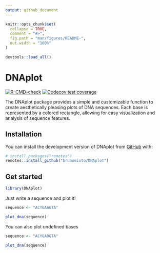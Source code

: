 ```yaml
---
output: github_document
---
```


<!-- README.md is generated from README.Rmd. Please edit that file -->

```r
knitr::opts_chunk$set(
  collapse = TRUE,
  comment = "#>",
  fig.path = "man/figures/README-",
  out.width = "100%"
)
```

```r
devtools::load_all()
```

# DNAplot

<!-- badges: start -->
[![R-CMD-check](https://github.com/brunomioto/DNAplot/actions/workflows/R-CMD-check.yaml/badge.svg)](https://github.com/brunomioto/DNAplot/actions/workflows/R-CMD-check.yaml)
[![Codecov test coverage](https://codecov.io/gh/brunomioto/DNAplot/branch/master/graph/badge.svg)](https://app.codecov.io/gh/brunomioto/DNAplot?branch=master)
<!-- badges: end -->

The DNAplot package provides a simple and customizable function to create aesthetically pleasing plots of DNA sequences. Each base is represented by a colored rectangle, allowing for easy visualization and analysis of sequence features.

## Installation

You can install the development version of DNAplot from [GitHub](https://github.com/) with:

``` r
# install.packages("remotes")
remotes::install_github("brunomioto/DNAplot")
```

## Get started

```r
library(DNAplot)
```

Just write a sequence and plot it!

```r
sequence <- "ACTGAAGTA"

plot_dna(sequence)
```

You can also plot undefined bases

```r
sequence <- "ACYGARGTA"

plot_dna(sequence)
```
